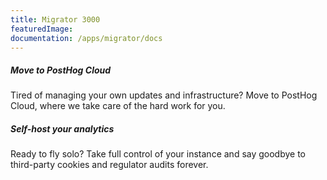 ```yaml
---
title: Migrator 3000
featuredImage: 
documentation: /apps/migrator/docs
---
```


<Section
    divider={false}
    title="Fancy a change? Move from a PostHog Cloud instance to a self-hosted deployment - or vice versa!"
    size="full"
    cols={2}
>
    <div>
        <h5>Move to PostHog Cloud</h5>
        <p>Tired of managing your own updates and infrastructure? Move to PostHog Cloud, where we take care of the hard work for you. </p>
    </div>
    <div>
        <h5>Self-host your analytics</h5>
        <p>Ready to fly solo? Take full control of your instance and say goodbye to third-party cookies and regulator audits forever.</p>
    </div>
</Section>

<TutorialsSlider topic="migrator" />

<Documentation />
